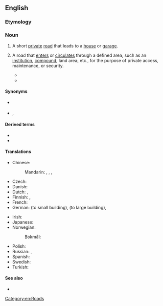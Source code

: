 ==English==

===Etymology===
{{compound|en|drive|way}}

===Noun===
{{wikipedia}}
{{en-noun}}

# {{lb|en|UK|US}} A short [[private]] [[road]] that leads to a [[house]] or [[garage]].
# {{lb|en|US}} A road that [[enter]]s or [[circulate]]s through a defined area, such as an [[institution]], [[compound]], land area, etc., for the purpose of private access, maintenance, or security.
#* {{quote-journal|en|title=Asphalt Answers|first=Joseph|last=Truni|work=[[w:Popular Mechanics|Popular Mechanics]]|date=April 1988|page=127|url=https://books.google.com/books?id=ZuQDAAAAMBAJ&pg=PA127|via=Google Books|passage=The design originally called for a 1-lane-wide '''driveway''' leading from the street to the parking area.}}
#* {{quote-book|en|title=Catch 44|first=Franco|last=La Monica|publisher=Christian Faith Publishing|location=Meadville, Pennsylvania|date=2020-10-28|page=37|isbn=9781098050788|url=https://books.google.com/books?id=aJQuEAAAQBAJ&pg=PT37|via=Google Books|passage=They drove in the '''driveway''' into the parking lot that was totally full.}}

====Synonyms====
* {{sense|short private road that leads to a house or garage}} {{l|en|drive}} {{qualifier|UK}}
* {{sense|road that enters or circulates through a defined area}} {{l|en|service road}}, {{l|en|access road}}

====Derived terms====
* {{l|en|driveway moment}}
* {{l|en|shared driveway}}

====Translations====
{{trans-top|short private road that leads to a house or garage}}
* Chinese:
*: Mandarin: {{t+|cmn|車道|sc=Hani}}, {{t+|cmn|车道|tr=chēdào|sc=Hani}}, {{t|cmn|專用支路|sc=Hani}}, {{t|cmn|专用支路|tr=zhuānyòngzhīlù|sc=Hani}}
* Czech: {{t|cs|příjezdová cesta|f}}
* Danish: {{t|da|indkørsel|c}}
* Dutch: {{t+|nl|oprit}}, {{t+|nl|inrit}}
* Finnish: {{t|fi|pihatie}}, {{t|fi|[[yksityinen]] [[ajotie]]}}
* French: {{t+|fr|allée}}
* German: {{t+|de|Einfahrt|f}} (to small building), {{t+|de|Auffahrt|f}} (to large building), {{t+|de|Zufahrt|f}}
{{trans-mid}}
* Irish: {{t|ga|cabhsán|m}}
* Japanese: {{t+|ja|私道|tr=しどう, shidō|sc=Jpan}}
* Norwegian:
*: Bokmål: {{t|nb|oppkjørsel|m|f}}
* Polish: {{t|pl|podjazd do domu|m}}
* Russian: {{t|ru|подъездна́я доро́жка|f}}, {{t+|ru|прое́зд|m}}
* Spanish: {{t|es|[[entrada]] ([[para]] [[coches]])|f}}
* Swedish: {{t+|sv|infart|c}}
* Turkish: {{t|tr|garaj yolu}}
{{trans-bottom}}

====See also====
* {{l|en|drive away}}

[[Category:en:Roads]]